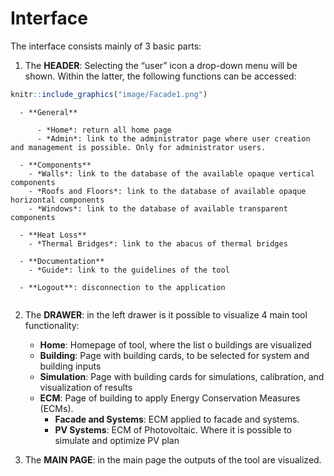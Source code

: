 # Interface

The interface consists mainly of 3 basic parts:

  1. The **HEADER**: Selecting the "user" icon a drop-down menu will be shown. Within the latter, the following functions can be accessed:
```r
knitr::include_graphics("image/Facade1.png")
```
      - **General**
      
          - *Home*: return all home page
          - *Admin*: link to the administrator page where user creation and management is possible. Only for administrator users. 
      
      - **Components**
        - *Walls*: link to the database of the available opaque vertical components 
        - *Roofs and Floors*: link to the database of available opaque horizontal components
        - *Windows*: link to the database of available transparent components
        
      - **Heat Loss**
        - *Thermal Bridges*: link to the abacus of thermal bridges 
      
      - **Documentation**
        - *Guide*: link to the guidelines of the tool
        
      - **Logout**: disconnection to the application
      
  2. The **DRAWER**: in the left drawer is it possible to visualize 4 main tool functionality: 
    
        - **Home**: Homepage of tool, where the list o buildings are visualized
        - **Building**: Page with building cards, to be selected for system and building inputs  
        - **Simulation**: Page with building cards for simulations, calibration,  and visualization of results
        - **ECM**: Page of building to apply Energy Conservation Measures (ECMs).
          - **Facade and Systems**: ECM applied to facade and systems. 
          - **PV Systems**: ECM of Photovoltaic. Where it is possible to simulate and optimize PV plan  
        
  3. The **MAIN PAGE**: in the main page the outputs of the tool are visualized.
  
  
      
    

